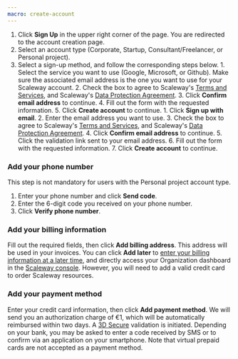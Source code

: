 ```yaml
---
macro: create-account
---
```

1. Click **Sign Up** in the upper right corner of the page. You are redirected to the account creation page.
2. Select an account type (Corporate, Startup, Consultant/Freelancer, or Personal project).
3. Select a sign-up method, and follow the corresponding steps below.
    <Tabs>
      <TabsTab label="Sign-up with SSO">
        1. Select the service you want to use (Google, Microsoft, or Github). Make sure the associated email address is the one you want to use for your Scaleway account.
        2. Check the box to agree to Scaleway's [Terms and Services](https://www.scaleway.com/en/contracts/), and Scaleway's [Data Protection Agreement](https://www.scaleway.com/en/contracts/).
        3. Click **Confirm email address** to continue.
        4. Fill out the form with the requested information.
        5. Click **Create account** to continue.
      </TabsTab>
      <TabsTab label="Sign-up with your email address">
        1. Click **Sign up with email**.
        2. Enter the email address you want to use.
        3. Check the box to agree to Scaleway's [Terms and Services](https://www.scaleway.com/en/contracts/), and Scaleway's [Data Protection Agreement](https://www.scaleway.com/en/contracts/).
        4. Click **Confirm email address** to continue.
        5. Click the validation link sent to your email address.
        6. Fill out the form with the requested information.
        7. Click **Create account** to continue.
      </TabsTab>
    </Tabs>

### Add your phone number

<Message type="note">
  This step is not mandatory for users with the Personal project account type.
</Message>

1. Enter your phone number and click **Send code**.
2. Enter the 6-digit code you received on your phone number.
3. Click **Verify phone number**.

### Add your billing information
Fill out the required fields, then click **Add billing address**. This address will be used in your invoices.
    <Message type="note">
      You can click **Add later** to [enter your billing information at a later time](/billing/how-to/add-payment-method/), and directly access your Organization dashboard in the [Scaleway console](https://console.scaleway.com/organization). However, you will need to add a valid credit card to order Scaleway resources.
    </Message>

### Add your payment method
Enter your credit card information, then click **Add payment method**. We will send you an authorization charge of €1, which will be automatically reimbursed within two days. A [3D Secure](https://en.wikipedia.org/wiki/3-D_Secure) validation is initiated. Depending on your bank, you may be asked to enter a code received by SMS or to confirm via an application on your smartphone.
Note that virtual prepaid cards are not accepted as a payment method.